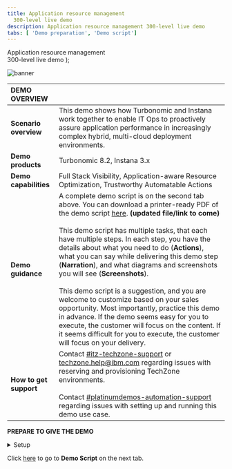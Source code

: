 ```yaml
---
title: Application resource management
  300-level live demo
description: Application resource management 300-level live demo
tabs: [ 'Demo preparation', 'Demo script']
---
```


  <span>
    Application resource management <br/> 300-level live demo
  </span> );

![banner](./images/AIOps_Observability_300_Prep.jpg)
<span id="top"></span>

| DEMO OVERVIEW | |
| :--- | :--- |
| **Scenario overview** | This demo shows how Turbonomic and Instana work together to enable IT Ops to proactively assure application performance in increasingly complex hybrid, multi-cloud deployment environments. |
| **Demo products** | Turbonomic 8.2, Instana 3.x |
| **Demo capabilities** | Full Stack Visibility, Application-aware Resource Optimization, Trustworthy Automatable Actions |
| **Demo guidance** | A complete demo script is on the second tab above. You can download a printer-ready PDF of the demo script <a href="./300-Observability-Demo-Script.pdf" target="_blank" rel="noreferrer">here</a>. **(updated file/link to come)** <br/><br/> This demo script has multiple tasks, that each have multiple steps. In each step, you have the details about what you need to do (**Actions**), what you can say while delivering this demo step (**Narration**), and what diagrams and screenshots you will see (**Screenshots**). <br/><br/> This demo script is a suggestion, and you are welcome to customize based on your sales opportunity. Most importantly, practice this demo in advance. If the demo seems easy for you to execute, the customer will focus on the content. If it seems difficult for you to execute, the customer will focus on your delivery. |
| **How to get support** | Contact <a href="https://ibm-cloud.slack.com/archives/C0124J683GW" target="_blank" rel="noreferrer">#itz-techzone-support</a> or <a href="mailto:techzone.help@ibm.com">techzone.help@ibm.com</a> regarding issues with reserving and provisioning TechZone environments. <br/><br/> Contact <a href="https://ibm-cloud.slack.com/archives/C0216F39ACU" target="_blank" rel="noreferrer">#platinumdemos-automation-support</a> regarding issues with setting up and running this demo use case. |

**PREPARE TO GIVE THE DEMO**

<details>

<summary>Setup</summary>
<br/>

1. If you are not registered with the CoC, please <a href="https://cmc.coc-ibm.com/registration" target="_blank" rel="noreferrer">complete registration here</a> to get your personal credentials from the CoC LDAP systems.

<br/>

2. Click <a href="https://cmc.coc-ibm.com/home" target="_blank" rel="noreferrer">here </a> to access the demo environment.

<br/>

3. The clusters that will be used in this demo require you to reserve a time slot.

<br/>

4. This version of the demo can allow multiple simultaneous users, as most of the demo is read-only and does not change the state of the system. There is one step where you will define an automation policy. If you just enter the name provided in this document, it will likely result in a conflict, as the automation policy name may already be defined. To make the automation policy name unique, it is suggested that you add a prefix or suffix unique to perhaps date and time for example.

<br/>

5. In the Watson AIOps category, click **View Clusters**. The clusters we will be using for this demo are available under the Watson AIOPs category.

<br/>

![Setup 1](./images/Setup-1.jpg)

<br/>

6. We will be using the **Vader** cluster.

<br/>

![Setup 2](./images/setup-2.png)

<br/>

7. You can **optionally** browse the **OCP Console** to understand how the cluster is laid out. Let’s view the RHOCP cluster and get the login credentials for Turbonomic and Instana by clicking **Go to Cluster Details**.

<br/>

![Setup 2a](./images/Setup-2a.jpg)

<br/>

8. Take note of your CoC-provided credentials for **Turbonomic** (1) and **Instana** (2), as shown in image below.

<br/>

![Setup 3](./images/Setup-3.jpg)

<br/>

9. Click the **Turbonomic** link to launch the Turbonomic login page. Use your Turbonomic credentials to log in.

<br/>

![Setup 4](./images/Setup-4.jpg)

<br/>

10. Click the **Instana** link to launch the Instana login page. Use your Instana credentials to log in.

<br/>

![Setup 5](./images/Setup-5.jpg)

<br/>

11. Given the current limitations of the existing environments, this demo script requires access to two (2) Turbonomic instances. The Turbonomic instance defined above is hosted in the CoC, so we can refer to it as the CoC Turbonomic instance. The other Turbonomic instance we will use is hosted by the Turbonomic Team -  let’s refer to it as T-Turbonomic instance.

<br/>

12. Use the <a href="https://se2.demo.turbonomic.com/app/#/view/main/73841583066721/actions" target="_blank" rel="noreferrer">T-Turbonomic link</a> to log in to the T-Turbonomic instance.

<br/>

**Note**: The T-Turbonomic link and associated user credentials are found <a href="https://se2.demo.turbonomic.com/app/#/view/main/73841583066721/actions" target="_blank" rel="noreferrer">here</a>.

<br/>

13. **BEFORE** you start your demo, set up your desktop with three (3) browser tabs. <br/><br/>
• Tab 1: Instana (for use in Section 1 of the demo)<br/>
• Tab 2: Turbonomic Instance T (for use in Section 2 and 4 of the demo)<br/>
• Tab 3: Turbonomic 2 Instance CoC (for use in Section 3 of the demo)<<br/>

<br/>

![Setup 6](./images/Setup-6.jpg)

<br/>

**[Go to top](#top)**

</details>

Click [here](/300-watson-aiops-application-resource-management/demo-script) to go to **Demo Script** on the next tab.
